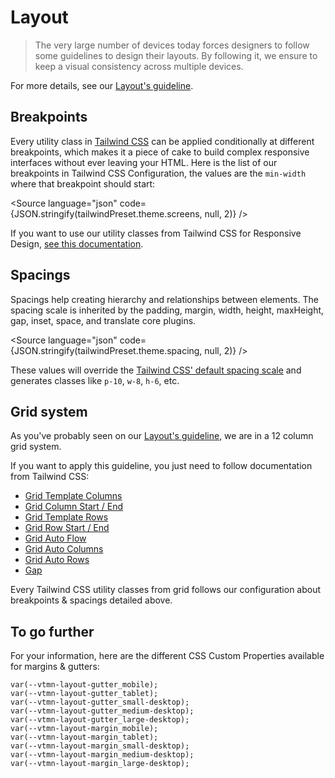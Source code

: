 
<Meta title="Guidelines / Layout" />

# Layout

> The very large number of devices today forces designers to follow some guidelines to design their layouts. By following it, we ensure to keep a visual consistency across multiple devices.

For more details, see our <a class="vtmn-link vtmn-link--icon-along" href="https://www.decathlon.design/726f8c765/p/061870-layout/b/91b22f" target="_blank" rel="noopener noreferrer">Layout's guideline</a>.

## Breakpoints

Every utility class in [Tailwind CSS](https://tailwindcss.com) can be applied conditionally at different breakpoints, which makes it a piece of cake to build complex responsive interfaces without ever leaving your HTML.
Here is the list of our breakpoints in Tailwind CSS Configuration, the values are the `min-width` where that breakpoint should start:

<Source
  language="json"
  code={JSON.stringify(tailwindPreset.theme.screens, null, 2)}
/>

If you want to use our utility classes from Tailwind CSS for Responsive Design, [see this documentation](https://tailwindcss.com/docs/responsive-design).

## Spacings

Spacings help creating hierarchy and relationships between elements.
The spacing scale is inherited by the padding, margin, width, height, maxHeight, gap, inset, space, and translate core plugins.

<Source
  language="json"
  code={JSON.stringify(tailwindPreset.theme.spacing, null, 2)}
/>

These values will override the [Tailwind CSS' default spacing scale](https://tailwindcss.com/docs/customizing-spacing#default-spacing-scale) and generates classes like `p-10`, `w-8`, `h-6`, etc.

## Grid system

As you've probably seen on our [Layout's guideline](https://www.decathlon.design/726f8c765/p/061870-layout/b/60e5d1), we are in a 12 column grid system.

If you want to apply this guideline, you just need to follow documentation from Tailwind CSS:

- [Grid Template Columns](https://tailwindcss.com/docs/grid-template-columns)
- [Grid Column Start / End](https://tailwindcss.com/docs/grid-column)
- [Grid Template Rows](https://tailwindcss.com/docs/grid-template-rows)
- [Grid Row Start / End](https://tailwindcss.com/docs/grid-row)
- [Grid Auto Flow](https://tailwindcss.com/docs/grid-auto-flow)
- [Grid Auto Columns](https://tailwindcss.com/docs/grid-auto-columns)
- [Grid Auto Rows](https://tailwindcss.com/docs/grid-auto-rows)
- [Gap](https://tailwindcss.com/docs/gap)

Every Tailwind CSS utility classes from grid follows our configuration about breakpoints & spacings detailed above.

## To go further

For your information, here are the different CSS Custom Properties available for margins & gutters:

```
var(--vtmn-layout-gutter_mobile);
var(--vtmn-layout-gutter_tablet);
var(--vtmn-layout-gutter_small-desktop);
var(--vtmn-layout-gutter_medium-desktop);
var(--vtmn-layout-gutter_large-desktop);
var(--vtmn-layout-margin_mobile);
var(--vtmn-layout-margin_tablet);
var(--vtmn-layout-margin_small-desktop);
var(--vtmn-layout-margin_medium-desktop);
var(--vtmn-layout-margin_large-desktop);
```
